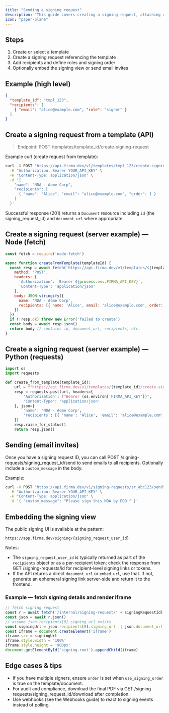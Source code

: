 ```yaml
---
title: "Sending a signing request"
description: "This guide covers creating a signing request, attaching a template or document, and inviting recipients to sign."
icon: "paper-plane"
---
```


## Steps

1. Create or select a template
2. Create a signing request referencing the template
3. Add recipients and define roles and signing order
4. Optionally embed the signing view or send email invites

## Example (high level)

```json
{
  "template_id": "tmpl_123",
  "recipients": [
    { "email": "alice@example.com", "role": "signer" }
  ]
}
```

## Create a signing request from a template (API)

> Endpoint: POST /templates/template_id/create-signing-request

Example curl (create request from template):

```bash
curl -X POST "https://api.firma.dev/v1/templates/tmpl_123/create-signing-request" \
  -H "Authorization: Bearer YOUR_API_KEY" \
  -H "Content-Type: application/json" \
  -d '{
    "name": "NDA - Acme Corp",
    "recipients": [
      { "name": "Alice", "email": "alice@example.com", "order": 1 }
    ]
  }'
```

Successful response (201) returns a `Document` resource including `id` (the signing_request_id) and `document_url` where appropriate.

## Create a signing request (server example) — Node (fetch)

```js
const fetch = require('node-fetch')

async function createFromTemplate(templateId) {
  const resp = await fetch(`https://api.firma.dev/v1/templates/${templateId}/create-signing-request`, {
    method: 'POST',
    headers: {
      'Authorization': `Bearer ${process.env.FIRMA_API_KEY}`,
      'Content-Type': 'application/json'
    },
    body: JSON.stringify({
      name: 'NDA - Acme Corp',
      recipients: [{ name: 'Alice', email: 'alice@example.com', order: 1 }]
    })
  })
  if (!resp.ok) throw new Error('failed to create')
  const body = await resp.json()
  return body // contains id, document_url, recipients, etc.
}
```

## Create a signing request (server example) — Python (requests)

```py
import os
import requests

def create_from_template(template_id):
    url = f"https://api.firma.dev/v1/templates/{template_id}/create-signing-request"
    resp = requests.post(url, headers={
        'Authorization': f"Bearer {os.environ['FIRMA_API_KEY']}",
        'Content-Type': 'application/json'
    }, json={
        'name': 'NDA - Acme Corp',
        'recipients': [{ 'name': 'Alice', 'email': 'alice@example.com', 'order': 1 }]
    })
    resp.raise_for_status()
    return resp.json()
```

## Sending (email invites)

Once you have a signing request ID, you can call POST /signing-requests/signing_request_id/send to send emails to all recipients. Optionally include a `custom_message` in the body.

Example:

```bash
curl -X POST "https://api.firma.dev/v1/signing-requests/sr_abc123/send" \
  -H "Authorization: Bearer YOUR_API_KEY" \
  -H "Content-Type: application/json" \
  -d '{ "custom_message": "Please sign this NDA by EOD." }'
```

## Embedding the signing view

The public signing UI is available at the pattern:

`https://app.firma.dev/signing/{signing_request_user_id}`

Notes:

- The `signing_request_user_id` is typically returned as part of the `recipients` object or as a per-recipient token; check the response from GET /signing-requests/id for recipient-level signing links or tokens.
- If the API returns a direct `document_url` or `embed_url`, use that. If not, generate an ephemeral signing link server-side and return it to the frontend.

### Example — fetch signing details and render iframe

```js
// fetch signing request
const r = await fetch('/internal/signing-request/' + signingRequestId)
const json = await r.json()
// assume json.recipients[0].signing_url exists
const signingUrl = json.recipients[0].signing_url || json.document_url || `https://app.firma.dev/signing/${json.id}`
const iframe = document.createElement('iframe')
iframe.src = signingUrl
iframe.style.width = '100%'
iframe.style.height = '900px'
document.getElementById('signing-root').appendChild(iframe)
```

## Edge cases & tips

- If you have multiple signers, ensure `order` is set when `use_signing_order` is true on the template/document.
- For audit and compliance, download the final PDF via GET /signing-requests/signing_request_id/download after completion.
- Use webhooks (see the Webhooks guide) to react to signing events instead of polling.